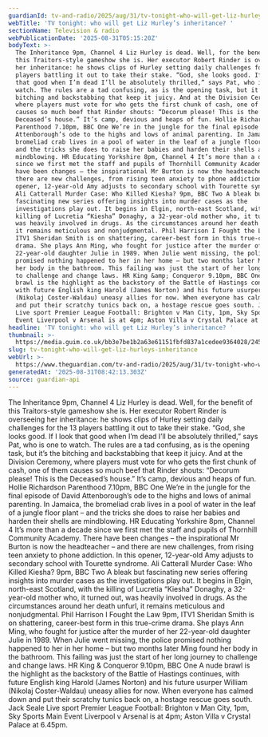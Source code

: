 ```yaml
---
guardianId: tv-and-radio/2025/aug/31/tv-tonight-who-will-get-liz-hurleys-inheritance
webTitle: 'TV tonight: who will get Liz Hurley’s inheritance? '
sectionName: Television & radio
webPublicationDate: '2025-08-31T05:15:20Z'
bodyText: >-
  The Inheritance 9pm, Channel 4 Liz Hurley is dead. Well, for the benefit of
  this Traitors-style gameshow she is. Her executor Robert Rinder is overseeing
  her inheritance: he shows clips of Hurley setting daily challenges for the 13
  players battling it out to take their stake. “God, she looks good. If I look
  that good when I’m dead I’ll be absolutely thrilled,” says Pat, who is one to
  watch. The rules are a tad confusing, as is the opening task, but it’s the
  bitching and backstabbing that keep it juicy. And at the Division Ceremony,
  where players must vote for who gets the first chunk of cash, one of them
  causes so much beef that Rinder shouts: “Decorum please! This is the
  Deceased’s house.” It’s camp, devious and heaps of fun. Hollie Richardson
  Parenthood 7.10pm, BBC One We’re in the jungle for the final episode of David
  Attenborough’s ode to the highs and lows of animal parenting. In Jamaica, the
  bromeliad crab lives in a pool of water in the leaf of a jungle floor plant –
  and the tricks she does to raise her babies and harden their shells are
  mindblowing. HR Educating Yorkshire 8pm, Channel 4 It’s more than a decade
  since we first met the staff and pupils of Thornhill Community Academy. There
  have been changes – the inspirational Mr Burton is now the headteacher – and
  there are new challenges, from rising teen anxiety to phone addiction. In this
  opener, 12-year-old Amy adjusts to secondary school with Tourette syndrome.
  Ali Catterall Murder Case: Who Killed Kiesha? 9pm, BBC Two A bleak but
  fascinating new series offering insights into murder cases as the
  investigations play out. It begins in Elgin, north-east Scotland, with the
  killing of Lucretia “Kiesha” Donaghy, a 32-year-old mother who, it turned out,
  was heavily involved in drugs. As the circumstances around her death unfurl,
  it remains meticulous and nonjudgmental. Phil Harrison I Fought the Law 9pm,
  ITV1 Sheridan Smith is on shattering, career-best form in this true-crime
  drama. She plays Ann Ming, who fought for justice after the murder of her
  22-year-old daughter Julie in 1989. When Julie went missing, the police
  promised nothing happened to her in her home – but two months later Ming found
  her body in the bathroom. This failing was just the start of her long journey
  to challenge and change laws. HR King &amp; Conqueror 9.10pm, BBC One A nude
  brawl is the highlight as the backstory of the Battle of Hastings continues,
  with future English king Harold (James Norton) and his future usurper William
  (Nikolaj Coster-Waldau) uneasy allies for now. When everyone has calmed down
  and put their scratchy tunics back on, a hostage rescue goes south. Jack Seale
  Live sport Premier League Football: Brighton v Man City, 1pm, Sky Sports Main
  Event Liverpool v Arsenal is at 4pm; Aston Villa v Crystal Palace at 6.45pm.
headline: 'TV tonight: who will get Liz Hurley’s inheritance? '
thumbnail: >-
  https://media.guim.co.uk/bb3e7be1b2a63e61151fbfd837a1cedee9364028/245_763_6636_5306/500.jpg
slug: tv-tonight-who-will-get-liz-hurleys-inheritance
webUrl: >-
  https://www.theguardian.com/tv-and-radio/2025/aug/31/tv-tonight-who-will-get-liz-hurleys-inheritance
generatedAt: '2025-08-31T08:42:13.303Z'
source: guardian-api
---
```

The Inheritance 9pm, Channel 4 Liz Hurley is dead. Well, for the benefit of this Traitors-style gameshow she is. Her executor Robert Rinder is overseeing her inheritance: he shows clips of Hurley setting daily challenges for the 13 players battling it out to take their stake. “God, she looks good. If I look that good when I’m dead I’ll be absolutely thrilled,” says Pat, who is one to watch. The rules are a tad confusing, as is the opening task, but it’s the bitching and backstabbing that keep it juicy. And at the Division Ceremony, where players must vote for who gets the first chunk of cash, one of them causes so much beef that Rinder shouts: “Decorum please! This is the Deceased’s house.” It’s camp, devious and heaps of fun. Hollie Richardson Parenthood 7.10pm, BBC One We’re in the jungle for the final episode of David Attenborough’s ode to the highs and lows of animal parenting. In Jamaica, the bromeliad crab lives in a pool of water in the leaf of a jungle floor plant – and the tricks she does to raise her babies and harden their shells are mindblowing. HR Educating Yorkshire 8pm, Channel 4 It’s more than a decade since we first met the staff and pupils of Thornhill Community Academy. There have been changes – the inspirational Mr Burton is now the headteacher – and there are new challenges, from rising teen anxiety to phone addiction. In this opener, 12-year-old Amy adjusts to secondary school with Tourette syndrome. Ali Catterall Murder Case: Who Killed Kiesha? 9pm, BBC Two A bleak but fascinating new series offering insights into murder cases as the investigations play out. It begins in Elgin, north-east Scotland, with the killing of Lucretia “Kiesha” Donaghy, a 32-year-old mother who, it turned out, was heavily involved in drugs. As the circumstances around her death unfurl, it remains meticulous and nonjudgmental. Phil Harrison I Fought the Law 9pm, ITV1 Sheridan Smith is on shattering, career-best form in this true-crime drama. She plays Ann Ming, who fought for justice after the murder of her 22-year-old daughter Julie in 1989. When Julie went missing, the police promised nothing happened to her in her home – but two months later Ming found her body in the bathroom. This failing was just the start of her long journey to challenge and change laws. HR King &amp; Conqueror 9.10pm, BBC One A nude brawl is the highlight as the backstory of the Battle of Hastings continues, with future English king Harold (James Norton) and his future usurper William (Nikolaj Coster-Waldau) uneasy allies for now. When everyone has calmed down and put their scratchy tunics back on, a hostage rescue goes south. Jack Seale Live sport Premier League Football: Brighton v Man City, 1pm, Sky Sports Main Event Liverpool v Arsenal is at 4pm; Aston Villa v Crystal Palace at 6.45pm.
